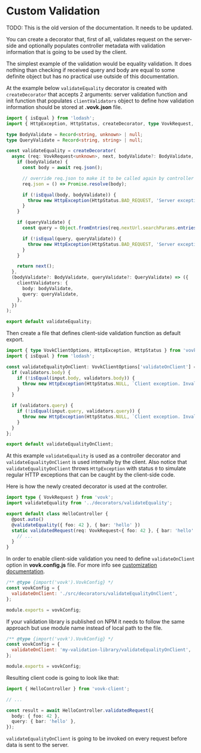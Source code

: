# Custom Validation

TODO: This is the old version of the documentation. It needs to be updated.

You can create a decorator that, first of all, validates request on the server-side and optionally populates controller metadata with validation information that is going to be used by the client.

The simplest example of the validation would be equality validation. It does nothing than checking if received query and body are equal to some definite object but has no practical use outside of this documentation.

At the example below `validateEquality` decorator is created with `createDecorator` that accepts 2 arguments: server validation function and init function that populates `clientValidators` object to define how validation information should be stored at **.vovk.json** file.

```ts filename="/src/decorators/validateEquality.ts"
import { isEqual } from 'lodash';
import { HttpException, HttpStatus, createDecorator, type VovkRequest, type VovkClientOptions } from 'vovk';

type BodyValidate = Record<string, unknown> | null;
type QueryValidate = Record<string, string> | null;

const validateEquality = createDecorator(
  async (req: VovkRequest<unknown>, next, bodyValidate?: BodyValidate, queryValidate?: QueryValidate) => {
    if (bodyValidate) {
      const body = await req.json();

      // override req.json to make it to be called again by controller code
      req.json = () => Promise.resolve(body);

      if (!isEqual(body, bodyValidate)) {
        throw new HttpException(HttpStatus.BAD_REQUEST, 'Server exception. Invalid body');
      }
    }

    if (queryValidate) {
      const query = Object.fromEntries(req.nextUrl.searchParams.entries());

      if (!isEqual(query, queryValidate)) {
        throw new HttpException(HttpStatus.BAD_REQUEST, 'Server exception. Invalid query');
      }
    }

    return next();
  },
  (bodyValidate?: BodyValidate, queryValidate?: QueryValidate) => ({
    clientValidators: {
      body: bodyValidate,
      query: queryValidate,
    },
  })
);

export default validateEquality;
```

Then create a file that defines client-side validation function as default export.

```ts filename="/src/decorators/validateEqualityOnClient.ts"
import { type VovkClientOptions, HttpException, HttpStatus } from 'vovk';
import { isEqual } from 'lodash';

const validateEqualityOnClient: VovkClientOptions['validateOnClient'] = (input, validators) => {
  if (validators.body) {
    if (!isEqual(input.body, validators.body)) {
      throw new HttpException(HttpStatus.NULL, `Client exception. Invalid body`);
    }
  }

  if (validators.query) {
    if (!isEqual(input.query, validators.query)) {
      throw new HttpException(HttpStatus.NULL, `Client exception. Invalid query`);
    }
  }
};

export default validateEqualityOnClient;
```

At this example `validateEquality` is used as a controller decorator and `validateEqualityOnClient` is used internally by the client. Also notice that `validateEqualityOnClient` throws `HttpException` with status `0` to simulate regular HTTP exceptions that can be caught by the client-side code.

Here is how the newly created decorator is used at the controller.

```ts filename="/src/modules/hello/HelloController.ts"
import type { VovkRequest } from 'vovk';
import validateEquality from '../decorators/validateEquality';

export default class HelloController {
  @post.auto()
  @validateEquality({ foo: 42 }, { bar: 'hello' })
  static validatedRequest(req: VovkRequest<{ foo: 42 }, { bar: 'hello' }>) {
    // ...
  }
}
```

In order to enable client-side validation you need to define `validateOnClient` option in **vovk.config.js** file. For more info see [customization documentation](/customization).

```js filename="/vovk.config.js"
/** @type {import('vovk').VovkConfig} */
const vovkConfig = {
  validateOnClient: './src/decorators/validateEqualityOnClient',
};

module.exports = vovkConfig;
```

If your validation library is published on NPM it needs to follow the same approach but use module name instead of local path to the file.

```js filename="/vovk.config.js"
/** @type {import('vovk').VovkConfig} */
const vovkConfig = {
  validateOnClient: 'my-validation-library/validateEqualityOnClient',
};

module.exports = vovkConfig;
```

Resulting client code is going to look like that:

```ts
import { HelloController } from 'vovk-client';

// ...

const result = await HelloController.validatedRequest({
  body: { foo: 42 },
  query: { bar: 'hello' },
});
```

`validateEqualityOnClient` is going to be invoked on every request before data is sent to the server.
